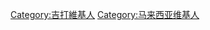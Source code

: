 {{Topicon
|image=Coat of arms of Kedah.svg
|size=25px
|alt=这位用户是吉打人
|link=分类:吉打維基人
}}
{{Userbox
  |border-c = black
  |border-s = 1
  |id-c     = white
  |id-s     = 9
  |id-fc    = #ffffff
  |info-s   = 9
  |info-fc  = #000000
  |info-c   = #ffffff
  |id       = [[File:Flag_of_Kedah.svg|80px]]
  |info     = '''這名用戶是[[吉打|<span style= color:#FF0000>吉打</span>]]人。'''
}}

[[Category:吉打維基人]]
[[Category:马来西亚维基人]]
